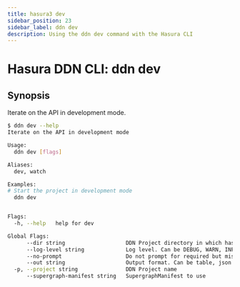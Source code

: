 ```yaml
---
title: hasura3 dev
sidebar_position: 23
sidebar_label: ddn dev
description: Using the ddn dev command with the Hasura CLI
---
```


# Hasura DDN CLI: ddn dev 

## Synopsis
Iterate on the API in development mode.

```bash
$ ddn dev --help
Iterate on the API in development mode

Usage:
  ddn dev [flags]

Aliases:
  dev, watch

Examples:
# Start the project in development mode
  ddn dev


Flags:
  -h, --help   help for dev

Global Flags:
      --dir string                   DDN Project directory in which hasura.yaml is present (default ".")
      --log-level string             Log level. Can be DEBUG, WARN, INFO, ERROR, or FATAL. (default "INFO")
      --no-prompt                    Do not prompt for required but missing flags
      --out string                   Output format. Can be table, json or yaml. (default "table")
  -p, --project string               DDN Project name
      --supergraph-manifest string   SupergraphManifest to use
```

